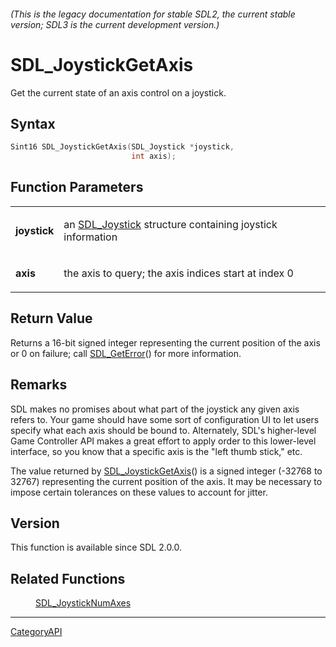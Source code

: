 ====== (This is the legacy documentation for stable SDL2, the current stable version; SDL3 is the current development version.) ======
= SDL_JoystickGetAxis =

Get the current state of an axis control on a joystick.

== Syntax ==

<syntaxhighlight lang='c'>
Sint16 SDL_JoystickGetAxis(SDL_Joystick *joystick,
                           int axis);
</syntaxhighlight>

== Function Parameters ==

{|
|'''joystick'''
|an [[SDL_Joystick]] structure containing joystick information
|-
|'''axis'''
|the axis to query; the axis indices start at index 0
|}

== Return Value ==

Returns a 16-bit signed integer representing the current position of the
axis or 0 on failure; call [[SDL_GetError]]() for more information.

== Remarks ==

SDL makes no promises about what part of the joystick any given axis refers
to. Your game should have some sort of configuration UI to let users
specify what each axis should be bound to. Alternately, SDL's higher-level
Game Controller API makes a great effort to apply order to this lower-level
interface, so you know that a specific axis is the "left thumb stick," etc.

The value returned by [[SDL_JoystickGetAxis]]() is a signed integer (-32768
to 32767) representing the current position of the axis. It may be
necessary to impose certain tolerances on these values to account for
jitter.

== Version ==

This function is available since SDL 2.0.0.

== Related Functions ==

:[[SDL_JoystickNumAxes]]

----
[[CategoryAPI]]


